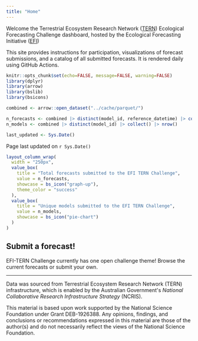 ```yaml
---
title: "Home"
---
```


Welcome the Terrestrial Ecosystem Research Network ([TERN](https://www.tern.org.au)) Ecological Forecasting Challenge dashboard, hosted by the Ecological Forecasting Initiative ([EFI](https://ecoforecast.org))

This site provides instructions for participation, visualizations of forecast submissions, and a catalog of all submitted forecasts. It is rendered daily using GitHub Actions.

```r
knitr::opts_chunk$set(echo=FALSE, message=FALSE, warning=FALSE)
library(dplyr)
library(arrow)
library(bslib)
library(bsicons)
```

```r
combined <- arrow::open_dataset("../cache/parquet/")

n_forecasts <- combined |> distinct(model_id, reference_datetime) |> collect() |> nrow()
n_models <- combined |> distinct(model_id) |> collect() |> nrow()

last_updated <- Sys.Date()

```

Page last updated on `r Sys.Date()`

```r

layout_column_wrap(
  width = "250px",
  value_box(
    title = "Total forecasts submitted to the EFI TERN Challenge", 
    value = n_forecasts,
    showcase = bs_icon("graph-up"),
    theme_color = "success" 
  ),
  value_box(
    title = "Unique models submitted to the EFI TERN Challenge", 
    value = n_models,
    showcase = bs_icon("pie-chart")
  )
)

```

## Submit a forecast!

EFI-TERN Challenge currently has one open challenge theme! Browse the current forecasts or submit your own.

------------------------------------------------------------------------

Data was sourced from Terrestrial Ecosystem Research Network (TERN) infrastructure, which is enabled by the Australian Government\'s *National Collaborative Research Infrastructure Strategy* (NCRIS).

This material is based upon work supported by the National Science Foundation under Grant DEB-1926388. Any opinions, findings, and conclusions or recommendations expressed in this material are those of the author(s) and do not necessarily reflect the views of the National Science Foundation.
